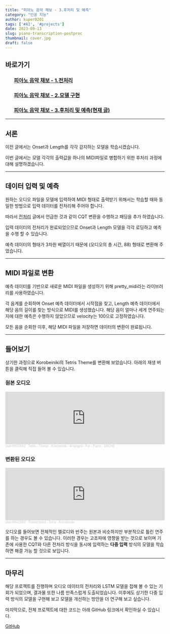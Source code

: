 ```yaml
---
title: "피아노 음악 채보 - 3.후처리 및 예측"
category: "인공 지능"
author: kuper0201
tags: ['#AI', '#projects']
date: 2023-09-13
slug: piano-transcription-postproc
thumbnail: cover.jpg
draft: false
---
```


## 바로가기

### &nbsp; &nbsp; &nbsp; &nbsp;[피아노 음악 채보 - 1.전처리](/piano-transcription-preproc)
### &nbsp; &nbsp; &nbsp; &nbsp;[피아노 음악 채보 - 2.모델 구현](/piano-transcription-model)
### &nbsp; &nbsp; &nbsp; &nbsp;[피아노 음악 채보 - 3.후처리 및 예측(현재 글)](#서론)

---

## 서론

이전 글에서는 Onset과 Length를 각각 감지하는 모델을 학습시켰습니다.

이번 글에서는 모델 각각의 출력값을 하나의 MIDI파일로 병합하기 위한 후처리 과정에 대해 설명하겠습니다.

---

## 데이터 입력 및 예측

원하는 오디오 파일을 모델에 입력하여 MIDI 형태로 출력받기 위해서는 학습할 때와 동일한 방법으로 입력 데이터를 전처리해 주어야 합니다.

따라서 [전처리](/piano-transcription-preproc) 글에서 언급한 것과 같이 CQT 변환을 수행하고 패딩을 추가 하였습니다.

입력 데이터의 전처리가 완료되었으므로 Onset과 Length 모델을 각각 로딩하고 예측을 수행 할 수 있습니다.

예측 데이터의 형태가 3차원 배열이기 때문에 (오디오의 총 시간, 88) 형태로 변환해 주었습니다.

---

## MIDI 파일로 변환

예측 데이터를 기반으로 새로운 MIDI 파일을 생성하기 위해 pretty_midi라는 라이브러리를 사용하였습니다.

각 음계를 순회하며 Onset 예측 데이터에서 시작점을 찾고, Length 예측 데이터에서 해당 음의 길이를 찾는 방식으로 MIDI를 생성했습니다. 해당 음이 얼마나 세게 연주되는지에 대한 예측은 수행하지 않았으므로 velocity는 100으로 고정하였습니다.

모든 음을 순회한 이후, 해당 MIDI 파일을 저장하면 데이터의 변환이 완료됩니다.

---

## 들어보기

상기한 과정으로 Korobeiniki의 Tetris Theme를 변환해 보았습니다. 아래의 재생 버튼을 클릭해 직접 들어 볼 수 있습니다.

### 원본 오디오

<iframe width="100%" height="166" scrolling="no" frameborder="no" allow="autoplay" src="https://w.soundcloud.com/player/?url=https%3A//api.soundcloud.com/tracks/1777591470&color=%23ff5500&auto_play=false&hide_related=false&show_comments=true&show_user=true&show_reposts=false&show_teaser=true"></iframe><div style="font-size: 10px; color: #cccccc;line-break: anywhere;word-break: normal;overflow: hidden;white-space: nowrap;text-overflow: ellipsis; font-family: Interstate,Lucida Grande,Lucida Sans Unicode,Lucida Sans,Garuda,Verdana,Tahoma,sans-serif;font-weight: 100;"><a href="https://soundcloud.com/user48602683" title="user48602683" target="_blank" style="color: #cccccc; text-decoration: none;">user48602683</a> · <a href="https://soundcloud.com/user48602683/tetris-theme-korobeiniki-arranged-for-piano-186249" title="Tetris - Theme - Korobeiniki - Arranged - For - Piano - 186249" target="_blank" style="color: #cccccc; text-decoration: none;">Tetris - Theme - Korobeiniki - Arranged - For - Piano - 186249</a></div>

### 변환된 오디오

<iframe width="100%" height="166" scrolling="no" frameborder="no" allow="autoplay" src="https://w.soundcloud.com/player/?url=https%3A//api.soundcloud.com/tracks/1777593858&color=%23ff5500&auto_play=false&hide_related=false&show_comments=true&show_user=true&show_reposts=false&show_teaser=true"></iframe><div style="font-size: 10px; color: #cccccc;line-break: anywhere;word-break: normal;overflow: hidden;white-space: nowrap;text-overflow: ellipsis; font-family: Interstate,Lucida Grande,Lucida Sans Unicode,Lucida Sans,Garuda,Verdana,Tahoma,sans-serif;font-weight: 100;"><a href="https://soundcloud.com/user48602683" title="user48602683" target="_blank" style="color: #cccccc; text-decoration: none;">user48602683</a> · <a href="https://soundcloud.com/user48602683/transcripted-tetris-korobeiniki" title="Transcripted - Tetris - Korobeiniki" target="_blank" style="color: #cccccc; text-decoration: none;">Transcripted - Tetris - Korobeiniki</a></div>

오디오를 들어보면 전체적인 멜로디와 반주는 원본과 비슷하지만 부분적으로 틀린 연주를 하는 경우도 볼 수 있습니다. 이러한 경우는 고조파에 영향을 받는 것으로 보이며 기존에 사용한 CQT와 다른 전처리 방식을 동시에 입력하는 **다중 입력** 방식의 모델을 학습하면 해결 가능 할 것으로 보입니다.

---

## 마무리

해당 프로젝트를 진행하며 오디오 데이터의 전처리와 LSTM 모델을 접해 볼 수 있는 기회가 되었으며, 결과물 또한 나름 만족스럽게 도출되었습니다. 이후에도 상기한 다중 입력 방식의 모델을 구현해 보고 모델을 개선하는 방안을 더 연구해 보고 싶습니다.

마지막으로, 전체 프로젝트에 대한 코드는 아래 GitHub 링크에서 확인하실 수 있습니다.

[GitHub](https://github.com/kuper0201/Piano_Transcription)